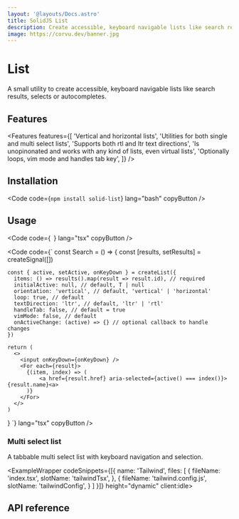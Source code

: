 ```yaml
---
layout: '@layouts/Docs.astro'
title: SolidJS List
description: Create accessible, keyboard navigable lists like search results, selects or autocompletes.
image: https://corvu.dev/banner.jpg
---
```


# List

A small utility to create accessible, keyboard navigable lists like search results, selects or autocompletes.

<PackageInfo packageName="solid-list" />

## Features
<Features features={[
  'Vertical and horizontal lists',
  'Utilities for both single and multi select lists',
  'Supports both rtl and ltr text directions',
  'Is unopinonated and works with any kind of lists, even virtual lists',
  'Optionally loops, vim mode and handles tab key',
]} />

## Installation

<Code code={`
  npm install solid-list
`} lang="bash" copyButton />

## Usage

<Code code={`
`} lang="tsx" copyButton />

<Code code={`
  const Search = () => {
    const [results, setResults] = createSignal([])

    const { active, setActive, onKeyDown } = createList({
      items: () => results().map(result => result.id), // required
      initialActive: null, // default, T | null
      orientation: 'vertical', // default, 'vertical' | 'horizontal'
      loop: true, // default
      textDirection: 'ltr', // default, 'ltr' | 'rtl'
      handleTab: false, // default = true
      vimMode: false, // default
      onActiveChange: (active) => {} // optional callback to handle changes
    })

    return (
      <>
        <input onKeyDown={onKeyDown} />
        <For each={result}>
          {(item, index) => (
              <a href={result.href} aria-selected={active() === index()}>{result.name}<a>
          )}
        </For>
      </>
    )
  }
  `} lang="tsx" copyButton />

### Multi select list

A tabbable multi select list with keyboard navigation and selection.

<ExampleWrapper codeSnippets={[{
  name: 'Tailwind',
  files: [
    {
      fileName: 'index.tsx',
      slotName: 'tailwindTsx',
    },
    {
      fileName: 'tailwind.config.js',
      slotName: 'tailwindConfig',
    }
  ]
}]} height="dynamic" client:idle>
  <MultiExample client:idle />
  <RawCode slot="tailwindTsx" code={MultiTailwindTsx} lang="tsx" />
  <RawCode slot="tailwindConfig" code={TailwindConfig} lang="js" />
</ExampleWrapper>

## API reference

<ApiReference library={List} />
